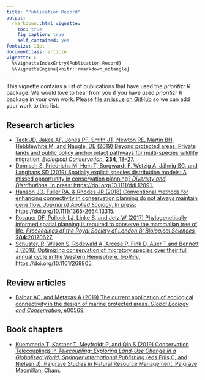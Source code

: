 ```yaml
---
title: "Publication Record"
output:
  rmarkdown::html_vignette:
    toc: true
    fig_caption: true
    self_contained: yes
fontsize: 11pt
documentclass: article
vignette: >
  %\VignetteIndexEntry{Publication Record}
  %\VignetteEngine{knitr::rmarkdown_notangle}
---
```


This vignette contains a list of publications that have used the _prioritizr R_ package. We would love to hear from you if you have used _prioritizr R_ package in your own work. Please [file an issue on GitHub](https://github.com/prioritizr/prioritizr/issues/new) so we can add your work to this list.

## Research articles

* [Tack JD, Jakes AF, Jones PF, Smith JT, Newton RE, Martin BH, Hebblewhite M, and Naugle, DE (2019) Beyond protected areas: Private lands and public policy anchor intact pathways for multi-species wildlife migration. _Biological Conservation_, **234**, 18--27.](https://doi.org/10.1016/j.biocon.2019.03.017)
* [Domisch S, Friedrichs M, Hein T, Borgwardt F, Wetzig A, J&auml;hnig SC, and Langhans SD (2019) Spatially explicit species distribution models: A missed opportunity in conservation planning? _Diversity and Distributions_, In press: https://doi.org/10.1111/ddi.12891.](https://doi.org/10.1111/ddi.12891)
* [Hanson JO, Fuller RA, & Rhodes JR (2018) Conventional methods for enhancing connectivity in conservation planning do not always maintain gene flow. _Journal of Applied Ecology_, In press: https://doi.org/10.1111/1365-2664.13315.](https://doi.org/10.1111/1365-2664.13315)
* [Rosauer DF, Pollock LJ, Linke S, and Jetz W (2017) Phylogenetically informed spatial planning is required to conserve the mammalian tree of life. _Proceedings of the Royal Society of London B: Biological Sciences_, **284**:20170627.](https://dx.doi.org/10.1098/rspb.2017.0627)
* [Schuster, R, Wilson S, Rodewald A, Arcese P, Fink D, Auer T and Bennett J (2018) Optimizing conservation of migratory species over their full annual cycle in the Western Hemisphere. _bioRxiv_, https://doi.org/10.1101/268805.](https://www.biorxiv.org/content/early/2018/02/21/268805)

## Review articles

* [Balbar AC, and Metaxas A (2019) The current application of ecological connectivity in the design of marine protected areas. _Global Ecology and Conservation_, e00569.](https://doi.org/10.1016/j.gecco.2019.e00569)

## Book chapters

* [Kuemmerle T, Kastner T, Meyfroidt P, and Qin S (2019) Conservation Telecouplings in _Telecoupling: Exploring Land-Use Change in a Globalised World, Springer International Publishing_ (eds Friis C, and Nielsen J). Palgrave Studies in Natural Resource Management. Palgrave Macmillan, Cham.](https://doi.org/10.1007/978-3-030-11105-2_15)
